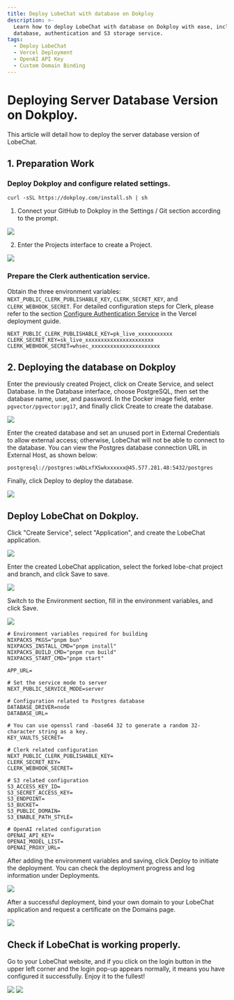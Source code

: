 ```yaml
---
title: Deploy LobeChat with database on Dokploy
description: >-
  Learn how to deploy LobeChat with database on Dokploy with ease, including:
  database, authentication and S3 storage service.
tags:
  - Deploy LobeChat
  - Vercel Deployment
  - OpenAI API Key
  - Custom Domain Binding
---
```


# Deploying Server Database Version on Dokploy.
This article will detail how to deploy the server database version of LobeChat.
## 1. Preparation Work
### Deploy Dokploy and configure related settings.
```shell
curl -sSL https://dokploy.com/install.sh | sh
```
1. Connect your GitHub to Dokploy in the Settings / Git section according to the prompt.
   
![](https://beta.appflowy.cloud/api/file_storage/e4e5bffb-f416-4f28-a3d8-e4a55237250d/blob/13853032171380694273.png)

2. Enter the Projects interface to create a Project.

![](https://beta.appflowy.cloud/api/file_storage/e4e5bffb-f416-4f28-a3d8-e4a55237250d/blob/16591425558797855614.png)

### Prepare the Clerk authentication service.
Obtain the three environment variables: `NEXT_PUBLIC_CLERK_PUBLISHABLE_KEY`, `CLERK_SECRET_KEY`, and `CLERK_WEBHOOK_SECRET`. For detailed configuration steps for Clerk, please refer to the section [Configure Authentication Service](https://lobehub.com/docs/self-hosting/server-database/vercel#2-configure-authentication-service) in the Vercel deployment guide.
```shell
NEXT_PUBLIC_CLERK_PUBLISHABLE_KEY=pk_live_xxxxxxxxxxx
CLERK_SECRET_KEY=sk_live_xxxxxxxxxxxxxxxxxxxxxx
CLERK_WEBHOOK_SECRET=whsec_xxxxxxxxxxxxxxxxxxxxxx
```
## 2. Deploying the database on Dokploy
Enter the previously created Project, click on Create Service, and select Database. In the Database interface, choose PostgreSQL, then set the database name, user, and password. In the Docker image field, enter `pgvector/pgvector:pg17`, and finally click Create to create the database.

![](https://beta.appflowy.cloud/api/file_storage/e4e5bffb-f416-4f28-a3d8-e4a55237250d/blob/5623702442003438281.png)

Enter the created database and set an unused port in External Credentials to allow external access; otherwise, LobeChat will not be able to connect to the database.
You can view the Postgres database connection URL in External Host, as shown below:
```shell
postgresql://postgres:wAbLxfXSwkxxxxxx@45.577.281.48:5432/postgres
```
Finally, click Deploy to deploy the database.

![](https://beta.appflowy.cloud/api/file_storage/e4e5bffb-f416-4f28-a3d8-e4a55237250d/blob/11157006600651144700.png)

## Deploy LobeChat on Dokploy.
Click "Create Service", select "Application", and create the LobeChat application.

![](https://beta.appflowy.cloud/api/file_storage/e4e5bffb-f416-4f28-a3d8-e4a55237250d/blob/12753556366250625759.png)

Enter the created LobeChat application, select the forked lobe-chat project and branch, and click Save to save.

![](https://beta.appflowy.cloud/api/file_storage/e4e5bffb-f416-4f28-a3d8-e4a55237250d/blob/1079936047066026051.png)

Switch to the Environment section, fill in the environment variables, and click Save.

![](https://beta.appflowy.cloud/api/file_storage/e4e5bffb-f416-4f28-a3d8-e4a55237250d/blob/14829476901335223163.png)

```shell
# Environment variables required for building
NIXPACKS_PKGS="pnpm bun"
NIXPACKS_INSTALL_CMD="pnpm install"
NIXPACKS_BUILD_CMD="pnpm run build"
NIXPACKS_START_CMD="pnpm start"

APP_URL=

# Set the service mode to server
NEXT_PUBLIC_SERVICE_MODE=server

# Configuration related to Postgres database
DATABASE_DRIVER=node
DATABASE_URL=

# You can use openssl rand -base64 32 to generate a random 32-character string as a key.
KEY_VAULTS_SECRET=

# Clerk related configuration
NEXT_PUBLIC_CLERK_PUBLISHABLE_KEY=
CLERK_SECRET_KEY=
CLERK_WEBHOOK_SECRET=

# S3 related configuration
S3_ACCESS_KEY_ID=
S3_SECRET_ACCESS_KEY=
S3_ENDPOINT=
S3_BUCKET=
S3_PUBLIC_DOMAIN=
S3_ENABLE_PATH_STYLE=

# OpenAI related configuration
OPENAI_API_KEY=
OPENAI_MODEL_LIST=
OPENAI_PROXY_URL=
```
After adding the environment variables and saving, click Deploy to initiate the deployment. You can check the deployment progress and log information under Deployments.

![](https://beta.appflowy.cloud/api/file_storage/e4e5bffb-f416-4f28-a3d8-e4a55237250d/blob/6920727936542816421.png)

After a successful deployment, bind your own domain to your LobeChat application and request a certificate on the Domains page.

![](https://beta.appflowy.cloud/api/file_storage/e4e5bffb-f416-4f28-a3d8-e4a55237250d/blob/8919726838978972949.png)

## Check if LobeChat is working properly.
Go to your LobeChat website, and if you click on the login button in the upper left corner and the login pop-up appears normally, it means you have configured it successfully. Enjoy it to the fullest!

![](https://beta.appflowy.cloud/api/file_storage/e4e5bffb-f416-4f28-a3d8-e4a55237250d/blob/8494426163514783097.png)
![](https://beta.appflowy.cloud/api/file_storage/e4e5bffb-f416-4f28-a3d8-e4a55237250d/blob/11882591092313141089.png)
